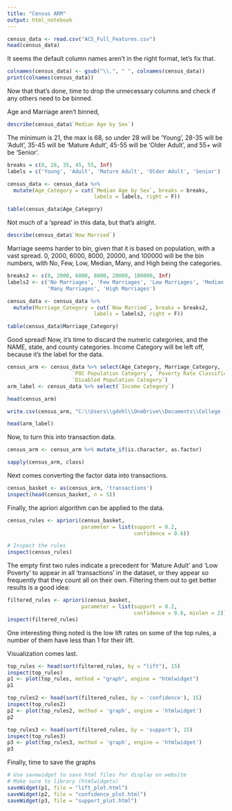 ---
title: "Census ARM"
output: html_notebook
---


```{r setup}
census_data <- read.csv("ACS_Full_Features.csv")
head(census_data)
```
It seems the default column names aren't in the right format, let's fix that.

```{r}

colnames(census_data) <- gsub("\\.", " ", colnames(census_data))
print(colnames(census_data))
```

Now that that's done, time to drop the unnecessary columns and check if any
others need to be binned.

Age and Marriage aren't binned, 

```{r}
describe(census_data$`Median Age by Sex`)

```
The minimum is 21, the max is 68, so under 28 will be 'Young', 28-35 will be
'Adult', 35-45 will be 'Mature Adult', 45-55 will be 'Older Adult', and 55+
will be 'Senior'.

```{r}
breaks = c(0, 28, 35, 45, 55, Inf)
labels = c('Young', 'Adult', 'Mature Adult', 'Older Adult', 'Senior')
```

```{r}
census_data <- census_data %>% 
  mutate(Age_Category = cut(`Median Age by Sex`, breaks = breaks,
                            labels = labels, right = F))
```

```{r}
table(census_data$Age_Category)

```

Not much of a 'spread' in this data, but that's alright.
```{r}
describe(census_data$`Now Married`)
```

Marriage seems harder to bin, given that it is based on population, with a vast
spread. 0, 2000, 6000, 8000, 20000, and 100000 will be the bin numbers,
with No, Few, Low, Median, Many, and High being the categories.

```{r}
breaks2 <- c(0, 2000, 6000, 8000, 20000, 100000, Inf)
labels2 <- c('No Marriages', 'Few Marriages', 'Low Marriages', 'Median Marriages',
             'Many Marriages', 'High Marriages')
```

```{r}
census_data <- census_data %>% 
  mutate(Marriage_Category = cut(`Now Married`, breaks = breaks2,
                            labels = labels2, right = F))
```

```{r}
table(census_data$Marriage_Category)
```

Good spread! Now, it's time to discard the numeric categories, and the NAME,
state, and county categories. Income Category will be left off, because it's
the label for the data.

```{r}
census_arm <- census_data %>% select(Age_Category, Marriage_Category,
                     `POC Population Category`, `Poverty Rate Classification`,
                     `Disabled Population Category`)
arm_label <- census_data %>% select(`Income Category`)
```

```{r}
head(census_arm)
```
```{r}
write.csv(census_arm, "C:\\Users\\gdehl\\OneDrive\\Documents\\College -\\Grad School\\Machine Learning\\ARM_Census.csv")
```

```{r}
head(arm_label)
```

Now, to turn this into transaction data.

```{r}
census_arm <- census_arm %>% mutate_if(is.character, as.factor)

sapply(census_arm, class)
```


Next comes converting the factor data into transactions.
```{r}
census_basket <- as(census_arm, 'transactions')
inspect(head(census_basket, n = 5))
```

Finally, the apriori algorithm can be applied to the data.
```{r}
census_rules <- apriori(census_basket, 
                        parameter = list(support = 0.2, 
                                         confidence = 0.6))

# Inspect the rules
inspect(census_rules)
```
The empty first two rules indicate a precedent for 'Mature Adult' and
'Low Poverty' to appear in all 'transactions' in the dataset, or they appear so
frequently that they count all on their own. Filtering them out to get better
results is a good idea:

```{r}
filtered_rules <- apriori(census_basket, 
                        parameter = list(support = 0.2, 
                                         confidence = 0.6, minlen = 2))
inspect(filtered_rules)
```

One interesting thing noted is the low lift rates on some of the top rules,
a number of them have less than 1 for their lift.

Visualization comes last.
```{r}
top_rules <- head(sort(filtered_rules, by = "lift"), 15)
inspect(top_rules)
p1 <- plot(top_rules, method = "graph", engine = "htmlwidget")
p1
```

```{r}
top_rules2 <- head(sort(filtered_rules, by = 'confidence'), 15)
inspect(top_rules2)
p2 <- plot(top_rules2, method = 'graph', engine = 'htmlwidget')
p2
```

```{r}
top_rules3 <- head(sort(filtered_rules, by = 'support'), 15)
inspect(top_rules3)
p3 <- plot(top_rules3, method = 'graph', engine = 'htmlwidget')
p3
```

Finally, time to save the graphs
```{r}
# Use savewidget to save html files for display on website
# Make sure to library (htmlwidgets)
saveWidget(p1, file = "lift_plot.html")
saveWidget(p2, file = "confidence_plot.html")
saveWidget(p3, file = "support_plot.html")
```